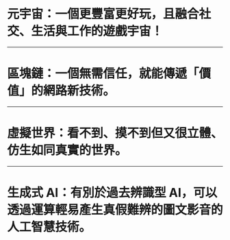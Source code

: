 # 元宇宙：一個更豐富更好玩，且融合社交、生活與工作的遊戲宇宙！

---

# 區塊鏈：一個無需信任，就能傳遞「價值」的網路新技術。

---

# 虛擬世界：看不到、摸不到但又很立體、仿生如同真實的世界。

---

# 生成式 AI：有別於過去辨識型 AI，可以透過運算輕易產生真假難辨的圖文影音的人工智慧技術。